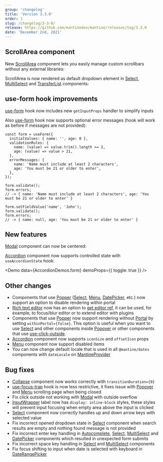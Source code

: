 ```yaml
---
group: 'changelog'
title: 'Version 3.3.0'
order: 1
slug: /changelog/3-3-0/
release: https://github.com/mantinedev/mantine/releases/tag/3.3.0
date: 'December 2nd, 2021'
---
```



## ScrollArea component

New [ScrollArea](https://mantine.dev/core/scroll-area/) component lets you easily manage custom scrollbars
without any external libraries:

<Demo data={ScrollAreaDemos.configurator} />

ScrollArea is now rendered as default dropdown element in [Select](https://mantine.dev/core/select/), [MultiSelect](https://mantine.dev/core/multi-select/)
and [TransferList](https://mantine.dev/core/transfer-list/) components:

<Demo data={SelectDemos.large} />

## use-form hook improvements

[use-form](https://mantine.dev/hooks/use-form/) hook now includes new `getInputProps` handler to simplify inputs

<UseFormBaseDemo />

Also [use-form](https://mantine.dev/hooks/use-form/) hook now supports optional error messages (hook will work as before if messages are not provided):

```tsx
const form = useForm({
  initialValues: { name: '', age: 0 },
  validationRules: {
    name: (value) => value.trim().length >= 2,
    age: (value) => value > 21,
  },
  errorMessages: {
    name: 'Name must include at least 2 characters',
    age: 'You must be 21 or older to enter',
  },
});

form.validate();
form.errors;
// -> { name: 'Name must include at least 2 characters', age: 'You must be 21 or older to enter' }

form.setFieldValue('name', 'John');
form.validate();
form.errors;
// -> { name: null, age: 'You must be 21 or older to enter' }
```

## New features

[Modal](https://mantine.dev/core/modal/) component can now be centered:

<Demo data={ModalDemos.centered} />

[Accordion](https://mantine.dev/core/accordion/) component now supports controlled state with `useAccordionState` hook:

<Demo data={AccordionDemos.form} demoProps={{ toggle: true }} />

## Other changes

- Components that use [Popper](https://mantine.dev/core/popper/) ([Select](https://mantine.dev/core/select/), [Menu](https://mantine.dev/core/menu/), [DatePicker](https://mantine.dev/dates/date-picker/), etc.) now support an option to disable rendering within portal
- [Rich text editor](https://mantine.dev/others/rte/) now has an option to [get editor ref](https://mantine.dev/others/rte/#get-editor-ref), it can be used, for example, to focus/blur editor or to extend editor with plugins
- Components that use [Popper](https://mantine.dev/core/popper/) now support rendering without [Portal](https://mantine.dev/core/portal/) by setting `withinPortal={false}`. This option is useful when you want to use [Select](https://mantine.dev/core/select/) and other components inside [Popover](https://mantine.dev/core/popover/) or other components that use [use-click-outside](https://mantine.dev/hooks/use-click-outside/).
- [Accordion](https://mantine.dev/core/accordion/) component now supports `iconSize` and `offsetIcon` props
- [Menu](https://mantine.dev/core/menu/) component now support disabled items
- You can now change default locale that is used in all `@mantine/dates` components with `dateLocale` on [MantineProvider](https://mantine.dev/theming/mantine-provider/)

## Bug fixes

- [Collapse](https://mantine.dev/core/collapse/) component now works correctly with `transitionDuration={0}`
- [use-focus-trap](https://mantine.dev/hooks/use-focus-trap/) hook is now less restrictive, it fixes issue with [Popover](https://mantine.dev/core/popover/) and [Menu](https://mantine.dev/core/menu/) scrolling page when being closed
- Fix click outside not working with [Modal](https://mantine.dev/core/modal/) with outside overflow
- [InputWrapper](https://mantine.dev/core/input-wrapper/) label now has `display: inline-block` styles, these styles will prevent input focusing when empty area above the input is clicked
- [Select](https://mantine.dev/core/select/) component now correctly handles up and down arrow keys with selected value
- Fix incorrect opened dropdown state in [Select](https://mantine.dev/core/select/) component when search results are empty and nothing found message is not provided
- Fix incorrect enter key handling in [Autocomplete](https://mantine.dev/core/autocomplete/), [Select](https://mantine.dev/core/select/), [MultiSelect](https://mantine.dev/core/multi-select/) and [DatePicker](https://mantine.dev/core/date-picker/) components which resulted in unexpected form submits
- Fix incorrect space key handling in [Select](https://mantine.dev/core/select/) and [MultiSelect](https://mantine.dev/core/multi-select/) components
- Fix focus shifting to input when date is selected with keyboard in [DateRangePicker](https://mantine.dev/dates/date-range-picker/)
